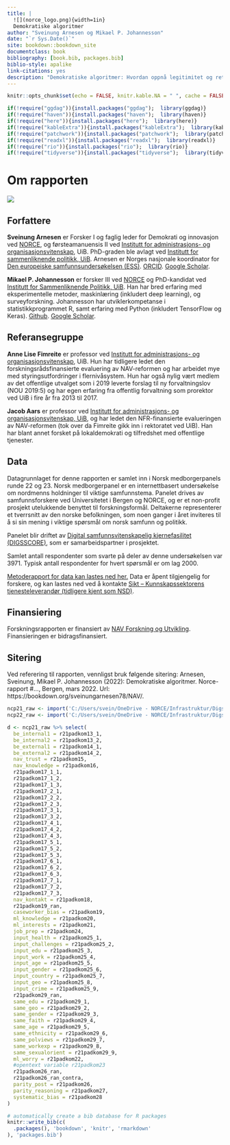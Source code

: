 ```yaml
--- 
title: |
  ![](norce_logo.png){width=1in}  
  Demokratiske algoritmer
author: "Sveinung Arnesen og Mikael P. Johannesson"  
date: "`r Sys.Date()`"
site: bookdown::bookdown_site
documentclass: book
bibliography: [book.bib, packages.bib]
biblio-style: apalike
link-citations: yes
description: "Demokratiske algoritmer: Hvordan oppnå legitimitet og rettferdighet i automatiserte beslutningsprosesser i offentlig forvaltning"
---
```

```r
knitr::opts_chunk$set(echo = FALSE, knitr.kable.NA = " ", cache = FALSE, warning = FALSE)

if(!require("ggdag")){install.packages("ggdag");  library(ggdag)}
if(!require("haven")){install.packages("haven");  library(haven)}
if(!require("here")){install.packages("here");  library(here)}
if(!require("kableExtra")){install.packages("kableExtra");  library(kableExtra)}
if(!require("patchwork")){install.packages("patchwork");  library(patchwork)}
if(!require("readxl")){install.packages("readxl");  library(readxl)}
if(!require("rio")){install.packages("rio");  library(rio)}
if(!require("tidyverse")){install.packages("tidyverse");  library(tidyverse)}
```


# Om rapporten {#om}

![](figs/png/nav_ordsky.png)
<!-- ## Kort sammendrag -->
<!-- Den pågående automatiseringen av beslutningsprosesser i offentlig forvaltning representerer en omveltning innenfor byråkratisk myndighetsutøvelse.  -->
<!-- Tilgang på store mengder relevant digital data og økende muligheter for å behandle informasjonen gjør at oppgaver som tidligere måtte behandles manuelt kan overlates til hel- eller halvautomatiserte prosesser med vesentlig redusert menneskelig inngripen.  -->
<!-- På den ene siden gir denne utviklingen store effektiviseringsmuligheter og potensial for offentlige besparelser.  -->
<!-- På den andre siden er ivaretakelsen av forvaltningens legitimitet i befolkningen et risikoaspekt i denne utviklingen.  -->
<!-- Det overordnede målet med denne rapporten er å studere ut fra et demokratiperspektiv om, og i så fall hvordan, oppfattelsen av NAV som institusjon blant innbyggere i Norge påvirkes av en overgang til økt grad av automatisert saksbehandling.  -->

## Forfattere


**Sveinung Arnesen** er Forsker I og faglig leder for Demokrati og innovasjon ved [NORCE](https://www.norceresearch.no/personer/sveinung-arnesen), og førsteamanuensis II ved [Institutt for administrasjons- og organisasjonsvitenskap](https://www.uib.no/personer/Sveinung.Arnesen), UiB. 
PhD-graden ble avlagt ved [Institutt for sammenliknende politikk, UiB](https://www.uib.no/sampol). 
Arnesen er Norges nasjonale koordinator for [Den europeiske samfunnsundersøkelsen (ESS)](europeansocialsurvey.org). [ORCID](https://orcid.org/0000-0002-2825-0664). [Google Scholar](https://scholar.google.com/citations?user=xz8JwjAAAAAJ&hl=no&oi=ao).

**Mikael P. Johannesson** er forsker III ved [NORCE](https://www.norceresearch.no/personer/sveinung-arnesen) og PhD-kandidat ved [Institutt for Sammenliknende Politikk, UiB](https://www.uib.no/sampol).
Han har bred erfaring med eksperimentelle metoder, maskinlæring (inkludert deep learning), og surveyforskning.
Johannesson har utviklerkompetanse i statistikkprogrammet R, samt erfaring med Python (inkludert TensorFlow og Keras). [Github](https://github.com/mikajoh). [Google Scholar](https://scholar.google.com/citations?user=wG8CyVUAAAAJ&hl=no&oi=ao).

## Referansegruppe 

**Anne Lise Fimreite** er professor ved [Institutt for administrasjons- og organisasjonsvitenskap](https://www.uib.no/personer/Anne.Lise.Fimreite), UiB.
Hun har tidligere ledet den forskningsrådsfinansierte evaluering av NAV-reformen og har arbeidet mye med styringsutfordringer i flernivåsystem. 
Hun har også nylig vært medlem av det offentlige utvalget som i 2019 leverte forslag til ny forvaltningslov (NOU 2019:5) og har egen erfaring fra offentlig forvaltning som prorektor ved UiB i fire år fra 2013 til 2017. 

**Jacob Aars** er professor ved [Institutt for administrasjons- og organisasjonsvitenskap, UiB](https://www.uib.no/personer/Jacob.Aars), og har ledet den NFR-finansierte evalueringen av NAV-reformen (tok over da Fimreite gikk inn i rektoratet ved UiB). 
Han har blant annet forsket på lokaldemokrati og tilfredshet med offentlige tjenester.

## Data

Datagrunnlaget for denne rapporten er samlet inn i Norsk medborgerpanels runde 22 og 23.
Norsk medborgerpanel er en internettbasert undersøkelse om nordmenns holdninger til viktige samfunnstema.
Panelet drives av samfunnsforskere ved Universitetet i Bergen og NORCE, og er et non-profit prosjekt utelukkende benyttet til forskningsformål. 
Deltakerne representerer et tverrsnitt av den norske befolkningen, som noen ganger i året inviteres til å si sin mening i viktige spørsmål om norsk samfunn og politikk.

Panelet blir driftet av [Digital samfunnsvitenskapelig kjernefasilitet (DIGSSCORE)](www.digsscore.uib.no), som er samarbeidspartner i prosjektet.

Samlet antall respondenter som svarte på deler av denne undersøkelsen var 3971.
Typisk antall respondenter for hvert spørsmål er om lag 2000.

[Metoderapport for data kan lastes ned her.](https://www.uib.no/en/digsscore/122162/methodology-and-field-periods)
Data er åpent tilgjengelig for forskere, og kan lastes ned ved å kontakte [Sikt – Kunnskapssektorens tjenesteleverandør (tidligere kjent som NSD)](https://sikt.no/).

## Finansiering
Forskningsrapporten er finansiert av [NAV Forskning og Utvikling](https://www.nav.no/no/nav-og-samfunn/kunnskap/fou-midler/pagaende-fou-prosjekter2/navs-tiltak-og-virkemidler).
Finansieringen er bidragsfinansiert.

## Sitering

Ved referering til rapporten, vennligst bruk følgende sitering:
Arnesen, Sveinung, Mikael P. Johannesson (2022): Demokratiske algoritmer. Norce-rapport #..., Bergen, mars 2022. Url: https://bookdown.org/sveinungarnesen78/NAV/.

```r
ncp21_raw <- import('C:/Users/svein/OneDrive - NORCE/Infrastruktur/Digsscore/Medborgerpanelet/2021-2/Norsk medborgerpanel - runde 21 - v-100-O.sav')
ncp22_raw <- import('C:/Users/svein/OneDrive - NORCE/Infrastruktur/Digsscore/Medborgerpanelet/2021-3/Norsk medborgerpanel - runde 22 - v-100-O.sav')

d <- ncp21_raw %>% select(
  be_internal1 = r21padkom13_1,
  be_internal2 = r21padkom13_2,
  be_external1 = r21padkom14_1,
  be_external2 = r21padkom14_2,
  nav_trust = r21padkom15,
  nav_knowledge = r21padkom16,
  r21padkom17_1_1,
  r21padkom17_1_2,
  r21padkom17_1_3,
  r21padkom17_2_1,
  r21padkom17_2_2,
  r21padkom17_2_3,
  r21padkom17_3_1,
  r21padkom17_3_2,
  r21padkom17_4_1,
  r21padkom17_4_2,
  r21padkom17_4_3,
  r21padkom17_5_1,
  r21padkom17_5_2,
  r21padkom17_5_3,
  r21padkom17_6_1,
  r21padkom17_6_2,
  r21padkom17_6_3,
  r21padkom17_7_1,
  r21padkom17_7_2,
  r21padkom17_7_3,
  nav_kontakt = r21padkom18,
  r21padkom19_ran,
  caseworker_bias = r21padkom19,
  ml_knowledge = r21padkom20,
  ml_interests = r21padkom21,
  job_prep = r21padkom24,
  input_health = r21padkom25_1,
  input_challenges = r21padkom25_2,
  input_edu = r21padkom25_3,
  input_work = r21padkom25_4,
  input_age = r21padkom25_5,
  input_gender = r21padkom25_6,
  input_country = r21padkom25_7,
  input_geo = r21padkom25_8,
  input_crime = r21padkom25_9,
  r21padkom29_ran,
  same_edu = r21padkom29_1,
  same_geo = r21padkom29_2,
  same_gender = r21padkom29_3,
  same_faith = r21padkom29_4,
  same_age = r21padkom29_5,
  same_ethnicity = r21padkom29_6,
  same_polviews = r21padkom29_7,
  same_workexp = r21padkom29_8,
  same_sexualorient = r21padkom29_9,
  ml_worry = r21padkom22,
  #opentext variable r21padkom23
  r21padkom26_ran,
  r21padkom26_ran_contra,
  parity_post = r21padkom26,
  parity_reasoning = r21padkom27,
  systematic_bias = r21padkom28
)
```


```r
# automatically create a bib database for R packages
knitr::write_bib(c(
  .packages(), 'bookdown', 'knitr', 'rmarkdown'
), 'packages.bib')
```
